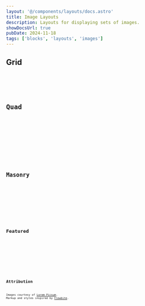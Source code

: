 ```yaml
---
layout: '@/components/layouts/docs.astro'
title: Image Layouts
description: Layouts for displaying sets of images.
showDocsUrl: true
pubDate: 2024-11-18
tags: ['blocks', 'layouts', 'images']
---
```



## Grid

<Preview client:visible>
	<Fragment slot="preview">
		<ExampleGrid />
	</Fragment>
	<Fragment slot="code">
		<Code code={ExampleGridRaw} lang="astro" />
	</Fragment>
</Preview>

## Quad

<Preview client:visible>
	<Fragment slot="preview">
		<ExampleQuad />
	</Fragment>
	<Fragment slot="code">
		<Code code={ExampleQuadRaw} lang="astro" />
	</Fragment>
</Preview>

## Masonry

<Preview client:visible>
	<Fragment slot="preview">
		<ExampleMasonry />
	</Fragment>
	<Fragment slot="code">
		<Code code={ExampleMasonryRaw} lang="astro" />
	</Fragment>
</Preview>

## Featured

<Preview client:visible>
	<Fragment slot="preview">
		<ExampleFeatured />
	</Fragment>
	<Fragment slot="code">
		<Code code={ExampleFeaturedRaw} lang="astro" />
	</Fragment>
</Preview>

## Attribution

Images courtesy of [Lorem Picsum](https://picsum.photos/). Markup and styles inspired by [Flowbite](https://flowbite.com/docs/components/gallery/#masonry-grid).

